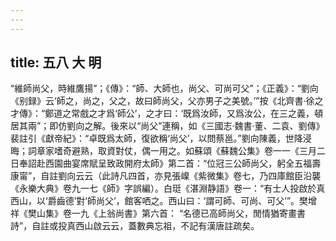 ```yaml
---
---
---
```

title: 五八 大 明
---




“維師尚父，時維鷹揚”；《傳》：“師、大師也，尚父、可尚可父”；《正義》：“劉向《别録》云‘師之，尚之，父之，故曰師尚父，父亦男子之美號。’”按《北齊書·徐之才傳》：“鄭道之常戲之才爲‘師公’，之才曰：‘既爲汝師，又爲汝公，在三之義，頓居其兩”；即仿劉向之解。後來以“尚父”連稱，如《三國志·魏書·董、二袁、劉傳》裴註引《獻帝紀》：“卓既爲太師，復欲稱‘尚父’，以問蔡邕。”劉向陳義，世降浸晦；詞章家嗜奇避熟，取資對仗，偶一用之。如蘇頌《蘇魏公集》卷一一《三月二日奉詔赴西園曲宴席賦呈致政開府太師》第二首：“位冠三公師尚父，躬全五福壽康甯”，自註劉向云云（此詩凡四首，亦見張嵲《紫微集》卷七，乃四庫館臣沿襲《永樂大典》卷九一七《師》字誤編）。白珽《湛淵静語》卷一：“有士人投啟於真西山，以‘爵齒德’對‘師尚父’，館客哂之。西山曰：‘謂可師、可尚、可父’”。樊增祥《樊山集》卷一九《上翁尚書》第六首： “名德已高師尚父，閒情猶寄畫書詩”，自註或投真西山啟云云，蓋數典忘祖，不記有漢唐註疏矣。